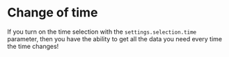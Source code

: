 # Change of time

If you turn on the time selection with the `settings.selection.time` parameter, then you have the ability to get all the data you need every time the time changes!

<Sandbox example="action-handlers-change-of-time" height={400} />
